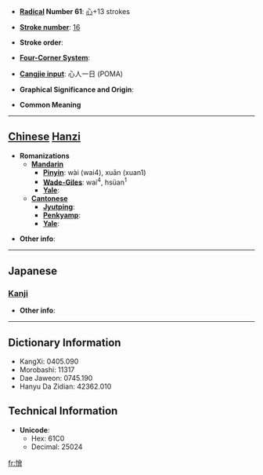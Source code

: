 * '''[[Wiktionary:Chinese radical index| Radical]] Number 61''': [[Wiktionary:Chinese radical index 心|心]]+13 strokes

* '''[[Wiktionary:Chinese total strokes index|Stroke number]]''': [[Wiktionary:Chinese total strokes index 16|16]]

* '''Stroke order''': 

* '''[[Wiktionary:Chinese four corner index|Four-Corner System]]''': 

* '''[[Wiktionary:Chinese Cangjie index|Cangjie input]]''': 心人一日 (POMA)

* '''Graphical Significance and Origin''': 

* '''Common Meaning'''

----

== [[Chinese]] [[Hanzi]] ==

* '''Romanizations'''
** '''[[Mandarin]]'''
*** '''[[Pinyin]]''': wài (wai4), xuān (xuan1)
*** '''[[Wade-Giles]]''': wai<sup>4</sup>, hsüan<sup>1</sup>
*** '''[[Yale]]''': 
** '''[[Cantonese]]'''
*** '''[[Jyutping]]''':
*** '''[[Penkyamp]]''': 
*** '''[[Yale]]''': 

* '''Other info''': 

----

==Japanese==
===[[Kanji]]===
{{kanji|on readings=[[わい]] (wai), [[え]] (e), [[わつ]] (watsu), [[わち]] (wachi)|kun readings=[[にくむ]] (nikumu), [[もだえる]] (modaeru)}}

* '''Other info''':  

----

== Dictionary Information ==

* KangXi: 0405.090
* Morobashi: 11317
* Dae Jaweon: 0745.190
* Hanyu Da Zidian: 42362.010

== Technical Information ==

* '''Unicode''':
** Hex: 61C0
** Decimal: 25024

[[fr:懀]]